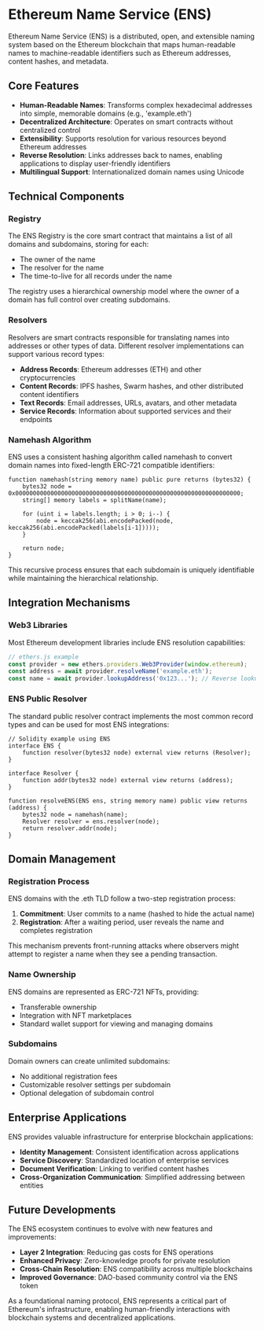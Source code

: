 # Ethereum Name Service (ENS)

Ethereum Name Service (ENS) is a distributed, open, and extensible naming system based on the Ethereum blockchain that maps human-readable names to machine-readable identifiers such as Ethereum addresses, content hashes, and metadata.

## Core Features

- **Human-Readable Names**: Transforms complex hexadecimal addresses into simple, memorable domains (e.g., 'example.eth')
- **Decentralized Architecture**: Operates on smart contracts without centralized control
- **Extensibility**: Supports resolution for various resources beyond Ethereum addresses
- **Reverse Resolution**: Links addresses back to names, enabling applications to display user-friendly identifiers
- **Multilingual Support**: Internationalized domain names using Unicode

## Technical Components

### Registry

The ENS Registry is the core smart contract that maintains a list of all domains and subdomains, storing for each:

- The owner of the name
- The resolver for the name
- The time-to-live for all records under the name

The registry uses a hierarchical ownership model where the owner of a domain has full control over creating subdomains.

### Resolvers

Resolvers are smart contracts responsible for translating names into addresses or other types of data. Different resolver implementations can support various record types:

- **Address Records**: Ethereum addresses (ETH) and other cryptocurrencies
- **Content Records**: IPFS hashes, Swarm hashes, and other distributed content identifiers
- **Text Records**: Email addresses, URLs, avatars, and other metadata
- **Service Records**: Information about supported services and their endpoints

### Namehash Algorithm

ENS uses a consistent hashing algorithm called namehash to convert domain names into fixed-length ERC-721 compatible identifiers:

```solidity
function namehash(string memory name) public pure returns (bytes32) {
    bytes32 node = 0x0000000000000000000000000000000000000000000000000000000000000000;
    string[] memory labels = splitName(name);
    
    for (uint i = labels.length; i > 0; i--) {
        node = keccak256(abi.encodePacked(node, keccak256(abi.encodePacked(labels[i-1]))));
    }
    
    return node;
}
```

This recursive process ensures that each subdomain is uniquely identifiable while maintaining the hierarchical relationship.

## Integration Mechanisms

### Web3 Libraries

Most Ethereum development libraries include ENS resolution capabilities:

```javascript
// ethers.js example
const provider = new ethers.providers.Web3Provider(window.ethereum);
const address = await provider.resolveName('example.eth');
const name = await provider.lookupAddress('0x123...'); // Reverse lookup
```

### ENS Public Resolver

The standard public resolver contract implements the most common record types and can be used for most ENS integrations:

```solidity
// Solidity example using ENS
interface ENS {
    function resolver(bytes32 node) external view returns (Resolver);
}

interface Resolver {
    function addr(bytes32 node) external view returns (address);
}

function resolveENS(ENS ens, string memory name) public view returns (address) {
    bytes32 node = namehash(name);
    Resolver resolver = ens.resolver(node);
    return resolver.addr(node);
}
```

## Domain Management

### Registration Process

ENS domains with the .eth TLD follow a two-step registration process:

1. **Commitment**: User commits to a name (hashed to hide the actual name)
2. **Registration**: After a waiting period, user reveals the name and completes registration

This mechanism prevents front-running attacks where observers might attempt to register a name when they see a pending transaction.

### Name Ownership

ENS domains are represented as ERC-721 NFTs, providing:

- Transferable ownership
- Integration with NFT marketplaces
- Standard wallet support for viewing and managing domains

### Subdomains

Domain owners can create unlimited subdomains:

- No additional registration fees
- Customizable resolver settings per subdomain
- Optional delegation of subdomain control

## Enterprise Applications

ENS provides valuable infrastructure for enterprise blockchain applications:

- **Identity Management**: Consistent identification across applications
- **Service Discovery**: Standardized location of enterprise services
- **Document Verification**: Linking to verified content hashes
- **Cross-Organization Communication**: Simplified addressing between entities

## Future Developments

The ENS ecosystem continues to evolve with new features and improvements:

- **Layer 2 Integration**: Reducing gas costs for ENS operations
- **Enhanced Privacy**: Zero-knowledge proofs for private resolution
- **Cross-Chain Resolution**: ENS compatibility across multiple blockchains
- **Improved Governance**: DAO-based community control via the ENS token

As a foundational naming protocol, ENS represents a critical part of Ethereum's infrastructure, enabling human-friendly interactions with blockchain systems and decentralized applications. 